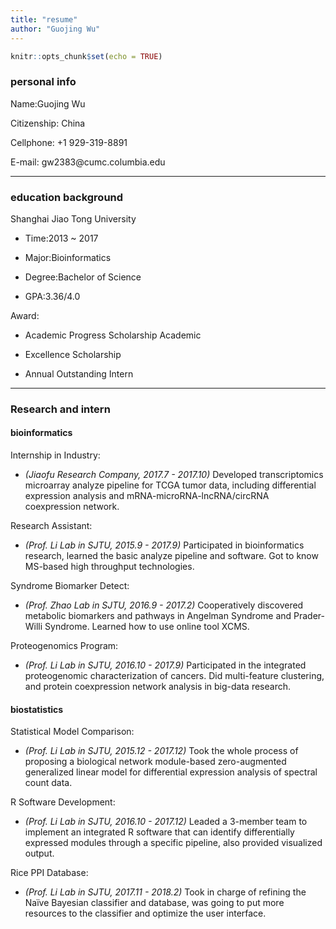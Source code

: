 ```yaml
---
title: "resume"
author: "Guojing Wu"
---
```


```r
knitr::opts_chunk$set(echo = TRUE)
```

### personal info

Name:Guojing Wu

Citizenship: China

Cellphone: +1 929-319-8891

E-mail: gw2383@cumc.columbia.edu

***

### education background

Shanghai Jiao Tong University 

* Time:2013 ~ 2017 

* Major:Bioinformatics 

* Degree:Bachelor of Science 

* GPA:3.36/4.0

Award:

* Academic Progress Scholarship Academic 

* Excellence Scholarship 

* Annual Outstanding Intern

***

### Research and intern

#### bioinformatics

Internship in Industry: 

* *(Jiaofu Research Company, 2017.7 - 2017.10)* Developed transcriptomics microarray analyze pipeline for TCGA tumor data, including differential expression analysis and mRNA-microRNA-lncRNA/circRNA coexpression network.

Research Assistant:

* *(Prof. Li Lab in SJTU, 2015.9 - 2017.9)* Participated in bioinformatics research, learned the basic analyze pipeline and software. Got to know MS-based high throughput technologies.

Syndrome Biomarker Detect:

* *(Prof. Zhao Lab in SJTU, 2016.9 - 2017.2)* Cooperatively discovered metabolic biomarkers and pathways in Angelman Syndrome and Prader-Willi Syndrome. Learned how to use online tool XCMS.

Proteogenomics Program:

* *(Prof. Li Lab in SJTU, 2016.10 - 2017.9)* Participated in the integrated proteogenomic characterization of cancers. Did multi-feature clustering, and protein coexpression network analysis in big-data research.

#### biostatistics

Statistical Model Comparison:

* *(Prof. Li Lab in SJTU, 2015.12 - 2017.12)* Took the whole process of proposing a biological network module-based zero-augmented generalized linear model for differential expression analysis of spectral count data.

R Software Development:

* *(Prof. Li Lab in SJTU, 2016.10 - 2017.12)* Leaded a 3-member team to implement an integrated R software that can identify differentially expressed modules through a specific pipeline, also provided visualized output.

Rice PPI Database:

* *(Prof. Li Lab in SJTU, 2017.11 - 2018.2)* Took in charge of refining the Naïve Bayesian classifier and database, was going to put more resources to the classifier and optimize the user interface.